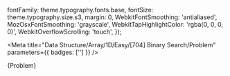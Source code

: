 

  fontFamily: theme.typography.fonts.base,
  fontSize: theme.typography.size.s3,
  margin: 0,
  WebkitFontSmoothing: 'antialiased',
  MozOsxFontSmoothing: 'grayscale',
  WebkitTapHighlightColor: 'rgba(0, 0, 0, 0)',
  WebkitOverflowScrolling: 'touch',
});


<Meta title="Data Structure/Array/1D/Easy/[704] Binary Search/Problem" parameters={{ badges: [''] }} />

<ResetWrapper>
  <Markdown options={{
    forceBlock: true,
    overrides: {
      ...rawComponents,
      code: undefined,
    },
  }}
  >
    {Problem}
  </Markdown>
</ResetWrapper>
